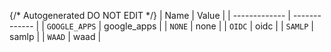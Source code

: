 {/* Autogenerated DO NOT EDIT  */}
| Name          | Value         |
| ------------- | ------------- |
| `GOOGLE_APPS` | google_apps   |
| `NONE`        | none          |
| `OIDC`        | oidc          |
| `SAMLP`       | samlp         |
| `WAAD`        | waad          |